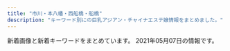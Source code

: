 ```yaml
---
title: "市川・本八幡・西船橋・船橋"
description: "キーワード別にの巨乳アジアン・チャイナエステ嬢情報をまとめました。"
---
```


新着画像と新着キーワードをまとめています。
2021年05月07日の情報です。

<DmmAffiliateIns />
<KeywordTable
  shops={
    [
    {
        "img_links": [
            "http://happy.relaxnabi.com/css/staff/staff-10-a.jpg",
            "http://happy.relaxnabi.com/css/nav/nav-004.png",
            "http://happy.relaxnabi.com/css/staff/staff-08-a.jpg",
            "http://happy.relaxnabi.com/css/staff/staff-03-a.jpg",
            "http://happy.relaxnabi.com/css/staff/staff-10.jpg",
            "http://happy.relaxnabi.com/css/nav/nav-006.png",
            "http://happy.relaxnabi.com/css/staff/staff0017.jpg",
            "http://happy.relaxnabi.com/css/staff/staff-08.jpg",
            "http://happy.relaxnabi.com/css/staff/staff0001-a.jpg",
            "http://happy.relaxnabi.com/css/staff/staff-002.jpg",
            "http://happy.relaxnabi.com/css/nav/nav-005.png",
            "http://happy.relaxnabi.com/css/staff/staff-04.jpg",
            "http://happy.relaxnabi.com/css/staff/staff-007-a.jpg",
            "http://happy.relaxnabi.com/css/staff/staff-05.jpg",
            "http://happy.relaxnabi.com/css/staff/staff-05-a.jpg",
            "http://happy.relaxnabi.com/css/staff/staff0001.jpg",
            "http://happy.relaxnabi.com/css/staff/staff0017-a.jpg",
            "http://happy.relaxnabi.com/css/top-003.png",
            "http://happy.relaxnabi.com/css/staff/staff-007.jpg",
            "http://happy.relaxnabi.com/css/top0001.png",
            "http://happy.relaxnabi.com/css/nav/nav-002.png",
            "http://happy.relaxnabi.com/css/staff/staff-04-a.jpg",
            "http://happy.relaxnabi.com/css/nav/nav-003.png",
            "http://happy.relaxnabi.com/css/nav/nav-001.png",
            "http://happy.relaxnabi.com/css/staff/staff-002-a.jpg",
            "http://happy.relaxnabi.com/css/staff/staff-03.jpg",
            "http://happy.relaxnabi.com/css/tel01.png"
        ],
        "name": "\u30de\u30fc\u30e1\u30a4\u30c9",
        "url": "http://happy.relaxnabi.com/",
        "station": "JR\u8239\u6a4b\u99c5\u5317\u53e3",
        "keywords": {
            "92": 3,
            "90": 2,
            "88": 1,
            "89": 2,
            "E": 3,
            "F": 1,
            "91": 1,
            "D": 4
        }
    },
    {
        "keywords": {
            "86": 6,
            "D": 16,
            "87": 14,
            "E": 2,
            "89": 2,
            "C": 4,
            "\u30bb\u30af\u30b7\u30fc": 36
        },
        "name": "Sexy Love \uff5e\u30bb\u30af\u30b7\u30fc\u30e9\u30d6\uff5e",
        "station": "JR\u8239\u6a4b\u99c5\u5317\u53e3",
        "url": "http://www.sexy.relaxjp.info/",
        "img_links": [
            "http://www.sexy.relaxjp.info/images/m-top004.jpg",
            "http://www.sexy.relaxjp.info/files/003.jpg",
            "http://www.sexy.relaxjp.info/files/037.jpg",
            "http://www.sexy.relaxjp.info/files/035-02.jpg",
            "http://www.sexy.relaxjp.info/files/037-02.jpg",
            "http://www.sexy.relaxjp.info/files/030.jpg",
            "http://www.sexy.relaxjp.info/files/033.jpg",
            "http://www.sexy.relaxjp.info/files/024-02.jpg",
            "http://www.sexy.relaxjp.info/files/003-02.jpg",
            "http://www.sexy.relaxjp.info/files/011.jpg",
            "http://www.sexy.relaxjp.info/files/033-02.jpg",
            "http://www.sexy.relaxjp.info/images/m-top003.jpg",
            "http://www.sexy.relaxjp.info/files/024.jpg",
            "http://www.sexy.relaxjp.info/files/011-02.jpg",
            "http://www.sexy.relaxjp.info/files/002-03.jpg",
            "http://www.sexy.relaxjp.info/files/033-03.jpg",
            "http://www.sexy.relaxjp.info/files/023-02.jpg",
            "http://www.sexy.relaxjp.info/files/037-03.jpg",
            "http://www.sexy.relaxjp.info/files/011-03.jpg",
            "http://www.sexy.relaxjp.info/files/036-03.jpg",
            "http://www.sexy.relaxjp.info/files/002-02.jpg",
            "http://www.sexy.relaxjp.info/images/m-head01.jpg",
            "http://www.sexy.relaxjp.info/files/034.jpg",
            "http://www.sexy.relaxjp.info/files/003-03.jpg",
            "http://www.sexy.relaxjp.info/files/036.jpg",
            "http://www.sexy.relaxjp.info/images/m-top009.jpg",
            "http://www.sexy.relaxjp.info/files/002.jpg",
            "http://www.sexy.relaxjp.info/files/030-03.jpg",
            "http://www.sexy.relaxjp.info/files/034-03.jpg",
            "http://www.sexy.relaxjp.info/files/023-03.jpg",
            "http://www.sexy.relaxjp.info/files/023.jpg",
            "http://www.sexy.relaxjp.info/images/call.png",
            "http://www.sexy.relaxjp.info/images/m-top010.jpg",
            "http://www.sexy.relaxjp.info/images/foot01.jpg",
            "http://www.sexy.relaxjp.info/files/036-02.jpg",
            "http://www.sexy.relaxjp.info/files/030-02.jpg",
            "http://www.sexy.relaxjp.info/files/034-02.jpg",
            "http://www.sexy.relaxjp.info/files/035.jpg",
            "http://www.sexy.relaxjp.info/files/024-03.jpg",
            "http://www.sexy.relaxjp.info/files/035-03.jpg"
        ]
    },
    {
        "img_links": [
            "http://www.club.esturl.com/files/011.jpg",
            "http://www.club.esturl.com/common/images/photo02.jpg",
            "http://www.club.esturl.com/files/010.jpg",
            "http://www.club.esturl.com/images/icon_staff.png",
            "http://www.club.esturl.com/images/mainImg_sub.jpg",
            "http://www.club.esturl.com/images/end-info.png",
            "http://www.club.esturl.com/images/icon_top.png",
            "http://www.club.esturl.com/common/images/photo01.jpg",
            "http://www.club.esturl.com/images/btn2.png",
            "http://www.club.esturl.com/common/images/photo03.jpg",
            "http://www.club.esturl.com/files/009.jpg",
            "http://www.club.esturl.com/images/icon_info.png",
            "http://www.club.esturl.com/images/icon_concept.png",
            "http://www.club.esturl.com/files/012.jpg",
            "http://www.club.esturl.com/images/icon_tel.png"
        ],
        "url": "http://www.club.esturl.com/",
        "name": "\u7f8e\u4eba\u30af\u30e9\u30d6",
        "station": "JR\u672c\u516b\u5e61\u99c5\u5357\u53e3",
        "keywords": {
            "D": 4,
            "87": 4
        }
    },
    {
        "keywords": {
            "\u5de8\u4e73": 2,
            "\u4e73": 2,
            "D": 2,
            "G": 1,
            "F": 2
        },
        "station": "JR\u897f\u8239\u6a4b\u99c5\u5317\u53e3",
        "url": "http://stylelife.work/",
        "name": "\u3055\u304f\u3089",
        "img_links": [
            "http://stylelife.work/Uploads/user/5e79901ca108f.jpg",
            "http://stylelife.work/Uploads/user/5e1d330613089.jpg",
            "http://stylelife.work/Uploads/user/5de74b09394d7.jpg",
            "http://stylelife.work/Uploads/user/60374c0661343.jpg",
            "http://stylelife.work/Uploads/user/5de74b74a4faa.jpg",
            "http://stylelife.work/Uploads/user/5deb614369ccd.jpg",
            "http://stylelife.work/Uploads/user/5e4101be77e18.jpg",
            "http://stylelife.work/Public/Wap/picture/m-tel.png",
            "http://stylelife.work/Public/Wap/picture/m-foot.png",
            "http://stylelife.work/ueditor/php/upload/image/20180712/1531374173659035.png",
            "http://stylelife.work/Public/Wap/picture/sp-staff-list.png",
            "http://stylelife.work/Uploads/user/5e68a1524c2d2.jpg",
            "http://stylelife.work/ueditor/php/upload/image/20180712/1531367078235696.png",
            "http://stylelife.work/Uploads/user/6074fcb772404.jpg",
            "http://stylelife.work/Uploads/user/5ebf4ff2905f1.jpg",
            "http://stylelife.work/Uploads/user/5eb35a13a1df3.jpg",
            "http://stylelife.work/Public/Wap/picture/staff-pc.png",
            "http://stylelife.work/Uploads/user/6074fcd675258.jpg",
            "http://stylelife.work/Uploads/user/5dfc857c95e57.jpg",
            "http://stylelife.work/Uploads/user/60374cd308bf7.jpg",
            "http://stylelife.work/Uploads/user/6074fc8ca00cd.jpg",
            "http://stylelife.work/Uploads/user/5f3cd192667f4.jpg",
            "http://stylelife.work/ueditor/php/upload/image/20180712/1531373827278035.png",
            "http://stylelife.work/Uploads/user/5ebfa12d5429d.jpg",
            "http://stylelife.work/Uploads/user/5ef9a9fd8cd20.jpg",
            "http://stylelife.work/Uploads/user/60374b6e9f505.jpg",
            "http://stylelife.work/Uploads/user/60374ca1c2ba1.jpg",
            "http://stylelife.work/Uploads/user/5ebf50cc42240.jpg",
            "http://stylelife.work/Public/Wap/picture/sp-line.png",
            "http://stylelife.work/Uploads/user/6074fd15194a0.jpg",
            "http://stylelife.work/Uploads/user/5de74b9acbf92.jpg",
            "http://stylelife.work/Uploads/user/5e1d3400053fa.jpg"
        ]
    },
    {
        "name": "\u30d7\u30ea\u30f3\u30bb\u30b9",
        "img_links": [],
        "url": "https://prince.iest.info/",
        "keywords": {},
        "station": "JR\u897f\u8239\u6a4b\u99c5\u5317\u53e3"
    },
    {
        "station": "JR\u897f\u8239\u6a4b\u99c5\u5357\u53e3",
        "keywords": {},
        "name": "\u53f0\u5317\u697d\u5712",
        "url": "http://t-rakuen.work/",
        "img_links": [
            "http://t-rakuen.work/images/sys4.jpg",
            "http://t-rakuen.work/images/head.jpg",
            "http://t-rakuen.work/images/b1.jpg",
            "http://t-rakuen.work/images/int1.png",
            "http://t-rakuen.work/images/sys3.jpg",
            "http://t-rakuen.work/staff/mika.jpg",
            "http://t-rakuen.work/images/rec2.jpg",
            "http://t-rakuen.work/staff/natumi.jpg",
            "http://t-rakuen.work/img/mika1.jpg",
            "http://t-rakuen.work/images/b2.jpg",
            "http://t-rakuen.work/images/news.png",
            "http://t-rakuen.work/images/int2.png",
            "http://t-rakuen.work/staff/rina.jpg",
            "http://t-rakuen.work/images/sys2.jpg",
            "http://t-rakuen.work/img/hana1.jpg",
            "http://t-rakuen.work/images/interior_t.jpg",
            "http://t-rakuen.work/images/staff_t.jpg",
            "http://t-rakuen.work/staff/hana.jpg",
            "http://t-rakuen.work/img/koko1.jpg",
            "http://t-rakuen.work/images/news_t.jpg",
            "http://t-rakuen.work/img/rika1.jpg",
            "http://t-rakuen.work/img/natumi1.jpg",
            "http://t-rakuen.work/img/rina1.jpg",
            "http://t-rakuen.work/staff/rika.jpg",
            "http://t-rakuen.work/staff/koko.jpg",
            "http://t-rakuen.work/images/rec1.jpg"
        ]
    },
    {
        "keywords": {
            "C": 6,
            "85": 24,
            "D": 78,
            "81": 6,
            "F": 6,
            "86": 24,
            "83": 16,
            "87": 20
        },
        "url": "http://neptune.est.cm/",
        "img_links": [
            "http://neptune.est.cm/photos/sites/3/2021/04/2021042315134449.jpg",
            "http://neptune.est.cm/photos/sites/3/2020/07/2020072813393974.jpg",
            "http://neptune.est.cm/photos/sites/3/2021/01/2021012715245168.jpg",
            "http://neptune.est.cm/photos/sites/3/2020/01/2020011606281181.jpg",
            "http://neptune.est.cm/photos/sites/3/2020/01/2020011704241285.jpg",
            "http://neptune.est.cm/photos/sites/3/2020/12/2020121515392683.jpg",
            "http://neptune.est.cm/images/top2.jpg",
            "http://neptune.est.cm/photos/sites/3/2020/09/2020092912491932.jpg",
            "http://neptune.est.cm/photos/sites/3/2020/01/2020011704240975.jpg",
            "http://neptune.est.cm/images/pagetop.jpg",
            "http://neptune.est.cm/photos/sites/3/2020/02/2020020303575532.jpg",
            "http://neptune.est.cm/images/top-sp2.jpg",
            "http://neptune.est.cm/images/top1.jpg",
            "http://neptune.est.cm/photos/sites/3/2020/12/2020122312215973.jpg",
            "http://neptune.est.cm/photos/sites/3/2020/06/2020062418251882.jpg",
            "http://neptune.est.cm/photos/sites/3/2020/01/2020012304435311.jpg",
            "http://neptune.est.cm/images/top-sp1.jpg"
        ],
        "name": "\u30cd\u30d7\u30c1\u30e5\u30fc\u30f3",
        "station": "JR\u672c\u516b\u5e61\u99c5\u5357\u53e3"
    },
    {
        "img_links": [
            "http://es-suzune.com/staffPhoto/s20200724144036.jpg",
            "http://es-suzune.com/staffPhoto/b20200510132325.jpg",
            "http://es-suzune.com/staffPhoto/s20210219195922.jpg",
            "http://es-suzune.com/staffPhoto/b20210410144316.jpg",
            "http://es-suzune.com/staffPhoto/s20210405173944.jpg",
            "http://es-suzune.com/staffPhoto/s20210310164226.jpg",
            "http://es-suzune.com/staffPhoto/b20210430230530.jpg",
            "http://es-suzune.com/staffPhoto/b20191115141808.jpg",
            "http://es-suzune.com/staffPhoto/s20210430230530.jpg",
            "http://es-suzune.com/staffPhoto/b20210405155547.jpg",
            "http://es-suzune.com/staffPhoto/s20201007170536.jpg",
            "http://es-suzune.com/staffPhoto/s20210405155547.jpg",
            "http://es-suzune.com/images/showContent.jpg",
            "http://es-suzune.com/staffPhoto/s20210219195936.jpg",
            "http://es-suzune.com/staffPhoto/s20200827113545.jpg",
            "http://es-suzune.com/staffPhoto/s20210405174116.jpg",
            "http://es-suzune.com/staffPhoto/b20210427230435.jpg",
            "http://es-suzune.com/images/store/03.jpg",
            "http://es-suzune.com/staffPhoto/s20210219195907.jpg",
            "http://es-suzune.com/staffPhoto/b20210219195907.jpg",
            "http://es-suzune.com/staffPhoto/s20210405155607.jpg",
            "http://es-suzune.com/staffPhoto/b20200724144017.jpg",
            "http://es-suzune.com/staffPhoto/s20210427230506.jpg",
            "http://es-suzune.com/images/showIndex.jpg",
            "http://es-suzune.com/uploadfiles/images/courseEsSuzune.jpg",
            "http://es-suzune.com/staffPhoto/s20200827113641.jpg",
            "http://es-suzune.com/staffPhoto/b20210405174056.jpg",
            "http://es-suzune.com/uploadfiles/images/suzunemini_%E5%89%AF%E6%9C%AC.jpg",
            "http://es-suzune.com/images/store/01.jpg",
            "http://es-suzune.com/staffPhoto/b20210216224004.jpg",
            "http://es-suzune.com/images/access/03.png",
            "http://es-suzune.com/images/access/05.png",
            "http://es-suzune.com/staffPhoto/s20200827113054.jpg",
            "http://es-suzune.com/staffPhoto/s20200724144017.jpg",
            "http://es-suzune.com/staffPhoto/s20200510132325.jpg",
            "http://es-suzune.com/staffPhoto/s20210405165006.jpg",
            "http://es-suzune.com/staffPhoto/s20210405174136.jpg",
            "http://es-suzune.com/images/store/04.jpg",
            "http://es-suzune.com/uploadfiles/images/chuntian3_%E5%89%AF%E6%9C%AC.jpg",
            "http://es-suzune.com/staffPhoto/s20210309194137.jpg",
            "http://es-suzune.com/staffPhoto/b20210309194137.jpg",
            "http://es-suzune.com/staffPhoto/s20210427230435.jpg",
            "http://es-suzune.com/staffPhoto/s20210309194151.jpg",
            "http://es-suzune.com/staffPhoto/s20210217223343.jpg",
            "http://es-suzune.com/staffPhoto/s20210217223442.jpg",
            "http://es-suzune.com/staffPhoto/b20200827113054.jpg",
            "http://es-suzune.com/staffPhoto/s20191115141808.jpg",
            "http://es-suzune.com/staffPhoto/b20210405165006.jpg",
            "http://es-suzune.com/staffPhoto/s20210216224004.jpg",
            "http://es-suzune.com/staffPhoto/s20210410144316.jpg",
            "http://es-suzune.com/staffPhoto/s20210217223841.jpg",
            "http://es-suzune.com/images/store/02.jpg",
            "http://es-suzune.com/staffPhoto/s20210405174056.jpg",
            "http://es-suzune.com/uploadfiles/images/campaignEsSuzune1.jpg",
            "http://es-suzune.com/images/access/01.png",
            "http://es-suzune.com/images/access/02.png",
            "http://es-suzune.com/staffPhoto/s20201007170432.jpg",
            "http://es-suzune.com/staffPhoto/b20201007170432.jpg",
            "http://es-suzune.com/staffPhoto/b20200827113545.jpg",
            "http://es-suzune.com/staffPhoto/s20210405165026.jpg"
        ],
        "keywords": {
            "F": 15,
            "\u30bb\u30af\u30b7\u30fc": 7
        },
        "station": "JR\u897f\u8239\u6a4b\u99c5\u5357\u53e3",
        "url": "http://es-suzune.com/",
        "name": "\u9234\u97f3-\u3059\u305a\u306d-"
    },
    {
        "station": "JR\u672c\u516b\u5e61\u99c5\u5317\u53e3",
        "name": "\u5236\u670d\u306e\u8a98\u60d1",
        "img_links": [
            "http://est-healing.com/media/sites/7/elementor/thumbs/2-p62w868pk657gymflkuq0ujaiv3jv4ojah1a9214f4.jpg",
            "http://est-healing.com/media/sites/7/elementor/thumbs/1-p62w7jol05abqbj79b3od0889m6qqe6z7ddmqeykkg.jpg",
            "http://est-healing.com/media/sites/7/elementor/thumbs/5-p62wagyhai96gxafs86gpzf5w4pphwu3ppob5oxpdk.jpg",
            "http://est-healing.com/media/sites/7/2021/01/flash2-1.jpg",
            "http://est-healing.com/media/sites/7/elementor/thumbs/5-p62wagyi9lafunaa6klw49nusrruohswxug0hemh7k.jpg",
            "http://est-healing.com/media/sites/7/elementor/thumbs/1-4-p1cir3b8x2mtzwbn6v8zjqoub98mlatb2sftn9xcio.jpg",
            "http://est-healing.com/media/sites/7/elementor/thumbs/2-3-p1cirfj5dx3k6ttw7ij4y5lu19kedd5tggx4vvf89s.jpg",
            "http://est-healing.com/media/sites/7/2021/01/r1-1.jpg",
            "http://est-healing.com/media/sites/7/2021/01/flash.jpg",
            "http://est-healing.com/media/sites/7/elementor/thumbs/2-p62w868ol33y38ml78famkalm81eojpq2c9kxcccl4.jpg",
            "http://est-healing.com/media/sites/7/elementor/thumbs/3-p62w8yfua46jrjhmmkm3pd6ffs6f3gto67u5bn6jeg.jpg",
            "http://est-healing.com/media/sites/7/elementor/thumbs/1-p62w7jok1292cljcuyo8ypzjcz4ljt85z8lxep9sqg.jpg",
            "http://est-healing.com/media/sites/7/elementor/thumbs/4-p62w9rkv52bp56b5armyqy2erd8xwo05uctwixo3vk.jpg",
            "http://est-healing.com/media/sites/7/elementor/thumbs/3-1-p1cirrr1urkadrc585tackitr9w65fibu5eg4gx40w.jpg",
            "http://est-healing.com/media/sites/7/elementor/thumbs/4-p62w9rku5zafrgbawf7jcntpuq6sq31cm82777zc1k.jpg",
            "http://est-healing.com/media/sites/7/2021/01/top-1.jpg",
            "http://est-healing.com/media/sites/7/2021/01/r2-1.jpg",
            "http://est-healing.com/media/sites/7/elementor/thumbs/3-p62w8yfv977t59hh0x1j3nf4cf8ka1shecluncvb8g.jpg"
        ],
        "keywords": {},
        "url": "http://est-healing.com/"
    },
    {
        "station": "JR\u8239\u6a4b\u99c5\u5317\u53e3",
        "img_links": [
            "http://www.rainbow-relax.xyz/files/004.jpg",
            "http://www.rainbow-relax.xyz/files/005.jpg",
            "http://www.rainbow-relax.xyz/files/003.jpg",
            "http://www.rainbow-relax.xyz/img/goback.jpg",
            "http://www.rainbow-relax.xyz/files/001.jpg",
            "http://www.rainbow-relax.xyz/files/005-02.jpg",
            "http://www.rainbow-relax.xyz/files/001-02.jpg",
            "http://www.rainbow-relax.xyz/files/003-02.jpg",
            "http://www.rainbow-relax.xyz/img/ttl_info.png",
            "http://www.rainbow-relax.xyz/files/004-02.jpg",
            "http://www.rainbow-relax.xyz/images/slider/1.jpg",
            "http://www.rainbow-relax.xyz/images/slider/3.jpg",
            "http://www.rainbow-relax.xyz/files/006-02.jpg",
            "http://www.rainbow-relax.xyz/img/btn_side_mobile.jpg",
            "http://www.rainbow-relax.xyz/files/002.jpg",
            "http://www.rainbow-relax.xyz/files/002-02.jpg",
            "http://www.rainbow-relax.xyz/img/tel.png",
            "http://www.rainbow-relax.xyz/images/slider/2.jpg",
            "http://www.rainbow-relax.xyz/img/ttl_news.png",
            "http://www.rainbow-relax.xyz/img/pickup.jpg",
            "http://www.rainbow-relax.xyz/files/006.jpg"
        ],
        "url": "http://www.rainbow-relax.xyz/",
        "keywords": {
            "D": 6,
            "C": 19,
            "87": 6,
            "85": 2,
            "86": 4
        },
        "name": "Rainbow\uff5e\u30ec\u30a4\u30f3\u30dc\u30fc\uff5e"
    },
    {
        "url": "http://www.aya-aroma.com/",
        "name": "\u5f69",
        "img_links": [
            "http://www.aya-aroma.com/images/melmaga.jpg",
            "http://www.aya-aroma.com/files/002.jpg",
            "http://www.aya-aroma.com/files/001-03.jpg",
            "http://www.aya-aroma.com/images/backlistbtn.png",
            "http://www.aya-aroma.com/files/015-02.jpg",
            "http://www.aya-aroma.com/files/008-03.jpg",
            "http://www.aya-aroma.com/files/003.jpg",
            "http://www.aya-aroma.com/files/015.jpg",
            "http://www.aya-aroma.com/files/003-03.jpg",
            "http://www.aya-aroma.com/images/mobile.jpg",
            "http://www.aya-aroma.com/images/concept.jpg",
            "http://www.aya-aroma.com/files/001.jpg",
            "http://www.aya-aroma.com/files/003-02.jpg",
            "http://www.aya-aroma.com/files/010.jpg",
            "http://www.aya-aroma.com/files/002-02.jpg",
            "http://www.aya-aroma.com/files/002-03.jpg",
            "http://www.aya-aroma.com/files/010-02.jpg",
            "http://www.aya-aroma.com/files/001-02.jpg",
            "http://www.aya-aroma.com/images/coverGirlParts.png",
            "http://www.aya-aroma.com/files/015-03.jpg",
            "http://www.aya-aroma.com/files/010-03.jpg",
            "http://www.aya-aroma.com/files/008-02.jpg",
            "http://www.aya-aroma.com/files/008.jpg"
        ],
        "station": "JR\u5e02\u5ddd\u99c5\u5357\u53e3",
        "keywords": {
            "87": 3,
            "84": 3,
            "D": 9,
            "C": 6,
            "86": 12
        }
    },
    {
        "station": "\u897f\u8239\u6a4b\u99c5",
        "url": "https://crea.iest.info/",
        "name": "CREA\uff5e\u30af\u30ec\u30a2\uff5e",
        "img_links": [
            "https://crea.iest.info/images/tit-infor.png",
            "https://crea.iest.info/photos/sites/47/2021/03/2021032501541522.jpg",
            "https://crea.iest.info/photos/sites/47/2021/03/2021032501541775.jpg",
            "https://crea.iest.info/photos/sites/47/2021/03/2021032501542567.jpg",
            "https://crea.iest.info/images/infor.png",
            "https://crea.iest.info/photos/sites/47/2021/04/2021042509044712.jpg",
            "https://crea.iest.info/images/line.png",
            "https://crea.iest.info/images/top.png",
            "https://crea.iest.info/photos/sites/47/2021/03/2021032501541398.jpg",
            "https://crea.iest.info/images/mobile.png",
            "https://crea.iest.info/photos/sites/47/2021/03/2021032501542221.jpg",
            "https://crea.iest.info/images/tit-gat.png",
            "https://crea.iest.info/images/tite-staff.png",
            "https://crea.iest.info/images/tit-pick.png",
            "https://crea.iest.info/photos/sites/47/2021/04/2021042509131172.jpg",
            "https://crea.iest.info/images/tit-new.png",
            "https://crea.iest.info/photos/sites/47/2021/05/2021050707524083.jpg"
        ],
        "keywords": {
            "E": 18,
            "88": 27,
            "85": 9,
            "C": 24,
            "F": 18,
            "87": 9,
            "D": 27,
            "83": 9,
            "86": 18
        }
    },
    {
        "keywords": {
            "85": 3,
            "88": 3,
            "C": 3,
            "86": 3,
            "84": 3,
            "D": 9
        },
        "station": "\u672c\u516b\u5e61\u99c5\u5357\u53e3",
        "url": "http://www.shizuka.mensnv.com/",
        "img_links": [
            "http://www.shizuka.mensnv.com/img/top-course_off.jpg",
            "http://www.shizuka.mensnv.com/img/slider/3.jpg",
            "http://www.shizuka.mensnv.com/img/glo_01_off.jpg",
            "http://www.shizuka.mensnv.com/files/001-03.jpg",
            "http://www.shizuka.mensnv.com/files/004-02.jpg",
            "http://www.shizuka.mensnv.com/files/002.jpg",
            "http://www.shizuka.mensnv.com/img/glo_06_off.jpg",
            "http://www.shizuka.mensnv.com/img/glo_02_off.jpg",
            "http://www.shizuka.mensnv.com/files/001-02.jpg",
            "http://www.shizuka.mensnv.com/img/top-h5R2.jpg",
            "http://www.shizuka.mensnv.com/img/footer-top_off.jpg",
            "http://www.shizuka.mensnv.com/img/slider/2.jpg",
            "http://www.shizuka.mensnv.com/img/glo_04_off.jpg",
            "http://www.shizuka.mensnv.com/img/2top-course_off.jpg",
            "http://www.shizuka.mensnv.com/files/003-02.jpg",
            "http://www.shizuka.mensnv.com/img/top-h5R.jpg",
            "http://www.shizuka.mensnv.com/files/003-03.jpg",
            "http://www.shizuka.mensnv.com/files/004.jpg",
            "http://www.shizuka.mensnv.com/files/002-03.jpg",
            "http://www.shizuka.mensnv.com/img/slider/1.jpg",
            "http://www.shizuka.mensnv.com/img/icon_tel.png",
            "http://www.shizuka.mensnv.com/files/004-03.jpg",
            "http://www.shizuka.mensnv.com/img/glo_03_off.jpg",
            "http://www.shizuka.mensnv.com/img/bnr-01_off.jpg",
            "http://www.shizuka.mensnv.com/files/002-02.jpg",
            "http://www.shizuka.mensnv.com/files/001.jpg",
            "http://www.shizuka.mensnv.com/img/bnr-02_off.jpg",
            "http://www.shizuka.mensnv.com/img/h4-top.jpg",
            "http://www.shizuka.mensnv.com/img/glo_05_off.jpg",
            "http://www.shizuka.mensnv.com/files/003.jpg"
        ],
        "name": "\u9759\uff5e\u3057\u305a\u304b\uff5e"
    },
    {
        "url": "http://www.club.relaxjp.info/",
        "station": "JR\u672c\u516b\u5e61\u99c5\u5317\u53e3",
        "keywords": {
            "C": 1,
            "86": 2,
            "D": 8,
            "87": 7
        },
        "name": "\u30d5\u30a7\u30a2\u30ea\u30fc",
        "img_links": [
            "http://www.club.relaxjp.info/files/015.jpg",
            "http://www.club.relaxjp.info/files/016.jpg",
            "http://www.club.relaxjp.info/images/line.png",
            "http://www.club.relaxjp.info/files/006-02.jpg",
            "http://www.club.relaxjp.info/images/ta.jpg",
            "http://www.club.relaxjp.info/files/014-02.jpg",
            "http://www.club.relaxjp.info/files/006.jpg",
            "http://www.club.relaxjp.info/images/rec1.png",
            "http://www.club.relaxjp.info/files/013.jpg",
            "http://www.club.relaxjp.info/images/rec2.png",
            "http://www.club.relaxjp.info/files/007.jpg",
            "http://www.club.relaxjp.info/files/013-02.jpg",
            "http://www.club.relaxjp.info/images/b1.jpg",
            "http://www.club.relaxjp.info/images/interior_t.png",
            "http://www.club.relaxjp.info/images/int2.png",
            "http://www.club.relaxjp.info/images/sys3.png",
            "http://www.club.relaxjp.info/files/004.jpg",
            "http://www.club.relaxjp.info/images/head.jpg",
            "http://www.club.relaxjp.info/images/b2.jpg",
            "http://www.club.relaxjp.info/images/sys2.png",
            "http://www.club.relaxjp.info/files/016-02.jpg",
            "http://www.club.relaxjp.info/files/014.jpg",
            "http://www.club.relaxjp.info/files/009-02.jpg",
            "http://www.club.relaxjp.info/files/017.jpg",
            "http://www.club.relaxjp.info/files/004-02.jpg",
            "http://www.club.relaxjp.info/files/007-02.jpg",
            "http://www.club.relaxjp.info/files/009.jpg",
            "http://www.club.relaxjp.info/images/mobile.jpg",
            "http://www.club.relaxjp.info/images/sys1.png",
            "http://www.club.relaxjp.info/files/015-02.jpg",
            "http://www.club.relaxjp.info/images/staff_t.png",
            "http://www.club.relaxjp.info/files/017-02.jpg",
            "http://www.club.relaxjp.info/images/link_t.png",
            "http://www.club.relaxjp.info/images/int1.png"
        ]
    },
    {
        "name": "\u7652\u3057\u306e\u6d77",
        "keywords": {},
        "station": "\u5e02\u5ddd\u99c5\u5317\u53e3",
        "url": "http://www.iyashinoumi.com/",
        "img_links": [
            "http://www.iyashinoumi.com/img/miss7s.jpg",
            "http://www.iyashinoumi.com/img/miss27sb.jpg",
            "http://www.iyashinoumi.com/img/tel1.png",
            "http://www.iyashinoumi.com/img/miss28sb.jpg",
            "http://www.iyashinoumi.com/img/miss24sb.jpg",
            "http://www.iyashinoumi.com/img/miss25sb.jpg",
            "http://www.iyashinoumi.com/img/sTitle_right.png",
            "http://www.iyashinoumi.com/img/miss6sb.jpg",
            "http://www.iyashinoumi.com/img/miss7sb.jpg",
            "http://www.iyashinoumi.com/img/sTitle_left.png"
        ]
    },
    {
        "url": "http://www.diamond.mesthe.com/",
        "img_links": [
            "http://www.diamond.mesthe.com/img/btn_blog.png",
            "http://www.diamond.mesthe.com/img/btn_side_mobile.jpg",
            "http://www.diamond.mesthe.com/images/slider/2.jpg",
            "http://www.diamond.mesthe.com/img/ttl_therapist.png",
            "http://www.diamond.mesthe.com/files/001-02.jpg",
            "http://www.diamond.mesthe.com/files/003-02.jpg",
            "http://www.diamond.mesthe.com/files/005.jpg",
            "http://www.diamond.mesthe.com/files/004.jpg",
            "http://www.diamond.mesthe.com/img/goback.jpg",
            "http://www.diamond.mesthe.com/files/002.jpg",
            "http://www.diamond.mesthe.com/files/002-02.jpg",
            "http://www.diamond.mesthe.com/files/005-02.jpg",
            "http://www.diamond.mesthe.com/images/slider/1.jpg",
            "http://www.diamond.mesthe.com/img/top_option03.jpg",
            "http://www.diamond.mesthe.com/img/ttl_news.png",
            "http://www.diamond.mesthe.com/files/003.jpg",
            "http://www.diamond.mesthe.com/img/top_option04.jpg",
            "http://www.diamond.mesthe.com/files/006.jpg",
            "http://www.diamond.mesthe.com/img/pickup.jpg",
            "http://www.diamond.mesthe.com/images/slider/3.jpg",
            "http://www.diamond.mesthe.com/img/ttl_info.png",
            "http://www.diamond.mesthe.com/img/tel.png",
            "http://www.diamond.mesthe.com/files/006-02.jpg",
            "http://www.diamond.mesthe.com/files/004-02.jpg",
            "http://www.diamond.mesthe.com/img/top_option01.jpg",
            "http://www.diamond.mesthe.com/files/001.jpg"
        ],
        "station": "JR\u897f\u8239\u6a4b\u99c5\u5357\u53e3",
        "name": "\u30c0\u30a4\u30e4\u30e2\u30f3\u30c9",
        "keywords": {
            "87": 8,
            "D": 10,
            "86": 2,
            "88": 2,
            "C": 15
        }
    },
    {
        "station": "\u4eac\u6210\u8239\u6a4b\u99c5",
        "keywords": {},
        "url": "http://sminfvnda.xyz/",
        "name": "\u8309\u8389\u82b1",
        "img_links": []
    },
    {
        "keywords": {
            "88": 48,
            "83": 24,
            "F": 52,
            "89": 26,
            "86": 102,
            "E": 72,
            "85": 74,
            "84": 26,
            "C": 72,
            "D": 176,
            "87": 50
        },
        "station": "\u897f\u8239\u6a4b\u99c5",
        "url": "https://aroma-cafe.xyz.mn/",
        "name": "\u30a2\u30ed\u30de\u30ab\u30d5\u30a7\uff5eAroma cafe\uff5e",
        "img_links": [
            "https://aroma-cafe.xyz.mn/photos/sites/24/2021/02/2021022318245110.jpg",
            "https://aroma-cafe.xyz.mn/photos/sites/24/2021/02/2021022318245015.jpg",
            "https://aroma-cafe.xyz.mn/images/s_staff.jpg",
            "https://aroma-cafe.xyz.mn/images/s1.jpg",
            "https://aroma-cafe.xyz.mn/images/room4.jpg",
            "https://aroma-cafe.xyz.mn/images/tel.jpg",
            "https://aroma-cafe.xyz.mn/images/s2.jpg",
            "https://aroma-cafe.xyz.mn/images/room3.jpg",
            "https://aroma-cafe.xyz.mn/photos/sites/24/2021/02/2021021015445228.jpg",
            "https://aroma-cafe.xyz.mn/photos/sites/24/2021/02/2021021016061177.jpg",
            "https://aroma-cafe.xyz.mn/images/line.jpg",
            "https://aroma-cafe.xyz.mn/images/new.jpg",
            "https://aroma-cafe.xyz.mn/images/top.jpg",
            "https://aroma-cafe.xyz.mn/photos/sites/24/2021/02/2021021016014439.jpg",
            "https://aroma-cafe.xyz.mn/photos/sites/24/2021/02/2021022416282323.jpg",
            "https://aroma-cafe.xyz.mn/photos/sites/24/2021/03/2021030711195689.jpg",
            "https://aroma-cafe.xyz.mn/photos/sites/24/2021/03/2021032414462934.jpg",
            "https://aroma-cafe.xyz.mn/photos/sites/24/2021/02/2021021016025433.jpg",
            "https://aroma-cafe.xyz.mn/photos/sites/24/2021/02/2021021015592731.jpg",
            "https://aroma-cafe.xyz.mn/photos/sites/24/2021/03/2021031215484691.jpg",
            "https://aroma-cafe.xyz.mn/photos/sites/24/2021/03/2021030711195531.jpg",
            "https://aroma-cafe.xyz.mn/images/news_bj2.jpg",
            "https://aroma-cafe.xyz.mn/photos/sites/24/2021/02/2021021015510397.jpg",
            "https://aroma-cafe.xyz.mn/images/s_news.jpg",
            "https://aroma-cafe.xyz.mn/images/s_face.jpg",
            "https://aroma-cafe.xyz.mn/images/ac.jpg",
            "https://aroma-cafe.xyz.mn/photos/sites/24/2021/05/2021050717422586.jpg",
            "https://aroma-cafe.xyz.mn/images/mobile.jpg",
            "https://aroma-cafe.xyz.mn/images/room2.jpg",
            "https://aroma-cafe.xyz.mn/images/s_link.jpg",
            "https://aroma-cafe.xyz.mn/images/room1.jpg"
        ]
    },
    {
        "img_links": [
            "https://miyabi.jpn.vin/images/btn_side07.png",
            "https://miyabi.jpn.vin/photos/sites/21/2021/02/2021022309071886.jpg",
            "https://miyabi.jpn.vin/images/btn_side02.png",
            "https://miyabi.jpn.vin/images/side_line.jpg",
            "https://miyabi.jpn.vin/images/btn_side03.png",
            "https://miyabi.jpn.vin/photos/sites/21/2021/01/2021012608003647.jpg",
            "https://miyabi.jpn.vin/images/btn_side06.png",
            "https://miyabi.jpn.vin/photos/sites/21/2021/02/2021022309071786.jpg",
            "https://miyabi.jpn.vin/photos/sites/21/2021/01/2021012608004010.jpg",
            "https://miyabi.jpn.vin/photos/sites/21/2021/03/2021030704352988.jpg",
            "https://miyabi.jpn.vin/photos/sites/21/2021/02/2021020102295578.jpg",
            "https://miyabi.jpn.vin/images/top.png",
            "https://miyabi.jpn.vin/photos/sites/21/2021/01/202101260800351.jpg",
            "https://miyabi.jpn.vin/photos/sites/21/2021/01/2021012608003883.jpg",
            "https://miyabi.jpn.vin/images/btn_side05.png",
            "https://miyabi.jpn.vin/images/sp_top.png",
            "https://miyabi.jpn.vin/photos/sites/21/2021/02/2021022407013072.jpg",
            "https://miyabi.jpn.vin/photos/sites/21/2021/03/2021031206521676.jpg",
            "https://miyabi.jpn.vin/images/top_slider03.jpg",
            "https://miyabi.jpn.vin/images/btn_side04.png",
            "https://miyabi.jpn.vin/photos/sites/21/2021/03/2021032404492465.jpg",
            "https://miyabi.jpn.vin/photos/sites/21/2021/01/2021012608003796.jpg",
            "https://miyabi.jpn.vin/photos/sites/21/2021/05/2021050708314326.jpg",
            "https://miyabi.jpn.vin/photos/sites/21/2021/03/2021030803542569.jpg",
            "https://miyabi.jpn.vin/images/btn_side01.png"
        ],
        "station": "JR\u897f\u8239\u6a4b\u99c5",
        "name": "\u96c5\u7f8e\uff5eMIYABI",
        "url": "https://miyabi.jpn.vin",
        "keywords": {
            "85": 48,
            "C": 101,
            "F": 41,
            "83": 75,
            "88": 41,
            "E": 6,
            "87": 41,
            "G": 41,
            "90": 2,
            "86": 43,
            "D": 102
        }
    },
    {
        "name": "\u6708\u306e\u604b",
        "keywords": {},
        "url": "http://hi-msg.com/moonlove/",
        "station": "JR\u8239\u6a4b\u99c5",
        "img_links": [
            "http://hi-msg.com/moonlove/img/p-3.jpg",
            "http://hi-msg.com/moonlove/img/staff-list.png",
            "http://hi-msg.com/moonlove/img/p-2.jpg",
            "http://hi-msg.com/moonlove/img/head.png",
            "http://hi-msg.com/moonlove/img/botton.png",
            "http://hi-msg.com/moonlove/img/p-10.jpg",
            "http://hi-msg.com/moonlove/img/fla-1.jpg",
            "http://hi-msg.com/moonlove/img/fla-2.jpg"
        ]
    },
    {
        "url": "http://nishifunabashi.xyz/",
        "img_links": [
            "http://nishifunabashi.xyz/images/miho.jpg",
            "http://nishifunabashi.xyz/images/rumi3.jpg",
            "http://nishifunabashi.xyz/images/mio.jpg",
            "http://nishifunabashi.xyz/images/sla2.jpg",
            "http://nishifunabashi.xyz/images/moe2.jpg",
            "http://nishifunabashi.xyz/images/yumi3.jpg",
            "http://nishifunabashi.xyz/images/r03.jpg",
            "http://nishifunabashi.xyz/images/g1.jpg",
            "http://nishifunabashi.xyz/images/mobile.png",
            "http://nishifunabashi.xyz/images/yumi1.jpg",
            "http://nishifunabashi.xyz/images/kina1.jpg",
            "http://nishifunabashi.xyz/images/ga.jpg",
            "http://nishifunabashi.xyz/images/kina2.jpg",
            "http://nishifunabashi.xyz/images/g32.jpg",
            "http://nishifunabashi.xyz/images/miu.jpg",
            "http://nishifunabashi.xyz/images/rie1.jpg",
            "http://nishifunabashi.xyz/images/i2.jpg",
            "http://nishifunabashi.xyz/images/chun2.jpg",
            "http://nishifunabashi.xyz/images/m2.jpg",
            "http://nishifunabashi.xyz/images/chun1.jpg",
            "http://nishifunabashi.xyz/images/baner.jpg",
            "http://nishifunabashi.xyz/images/i1.jpg",
            "http://nishifunabashi.xyz/images/n2.jpg",
            "http://nishifunabashi.xyz/images/i3.jpg",
            "http://nishifunabashi.xyz/images/moe.jpg",
            "http://nishifunabashi.xyz/images/newt.png",
            "http://nishifunabashi.xyz/images/moe1.jpg",
            "http://nishifunabashi.xyz/images/g15.jpg",
            "http://nishifunabashi.xyz/images/sla3.jpg",
            "http://nishifunabashi.xyz/images/rie2.jpg",
            "http://nishifunabashi.xyz/images/kina.jpg",
            "http://nishifunabashi.xyz/images/top.png",
            "http://nishifunabashi.xyz/images/miu1.jpg",
            "http://nishifunabashi.xyz/images/mio1.jpg",
            "http://nishifunabashi.xyz/images/ga1.jpg",
            "http://nishifunabashi.xyz/images/g33.jpg",
            "http://nishifunabashi.xyz/images/rie.jpg",
            "http://nishifunabashi.xyz/images/m1.jpg",
            "http://nishifunabashi.xyz/images/rumi2.jpg",
            "http://nishifunabashi.xyz/images/mio2.jpg",
            "http://nishifunabashi.xyz/images/chun3.jpg",
            "http://nishifunabashi.xyz/images/r01.jpg",
            "http://nishifunabashi.xyz/images/g001.jpg",
            "http://nishifunabashi.xyz/images/tite-staff.png",
            "http://nishifunabashi.xyz/images/sla1.jpg",
            "http://nishifunabashi.xyz/images/n1.jpg",
            "http://nishifunabashi.xyz/images/miho2.jpg",
            "http://nishifunabashi.xyz/images/pickt.png",
            "http://nishifunabashi.xyz/images/g015.jpg",
            "http://nishifunabashi.xyz/images/rumi1.jpg",
            "http://nishifunabashi.xyz/images/yumi2.jpg",
            "http://nishifunabashi.xyz/images/r02.jpg",
            "http://nishifunabashi.xyz/images/r04.jpg",
            "http://nishifunabashi.xyz/images/n3.jpg",
            "http://nishifunabashi.xyz/images/g01.jpg",
            "http://nishifunabashi.xyz/images/gat.png",
            "http://nishifunabashi.xyz/images/g0.jpg"
        ],
        "keywords": {
            "C": 7
        },
        "name": "\u82b1\u706b",
        "station": "JR\u897f\u8239\u6a4b\u99c5\u5357\u53e3"
    },
    {
        "url": "http://hanaoto.pw/",
        "keywords": {
            "C": 16
        },
        "img_links": [
            "http://hanaoto.pw/images/am1.jpg",
            "http://hanaoto.pw/images/g6.jpg",
            "http://hanaoto.pw/images/g2.jpg",
            "http://hanaoto.pw/images/sptel.png",
            "http://hanaoto.pw/images/flash5.jpg",
            "http://hanaoto.pw/images/flash4.jpg",
            "http://hanaoto.pw/images/tel.png",
            "http://hanaoto.pw/images/ami1.jpg",
            "http://hanaoto.pw/images/la.jpg",
            "http://hanaoto.pw/images/aa1.jpg",
            "http://hanaoto.pw/images/hh1.jpg",
            "http://hanaoto.pw/images/maga.jpg",
            "http://hanaoto.pw/images/mobile.png",
            "http://hanaoto.pw/images/maga1.jpg",
            "http://hanaoto.pw/images/yuki1.jpg",
            "http://hanaoto.pw/images/e01.jpg",
            "http://hanaoto.pw/images/nana1.jpg",
            "http://hanaoto.pw/images/flash3.jpg",
            "http://hanaoto.pw/images/a02.jpg",
            "http://hanaoto.pw/images/flash.jpg"
        ],
        "name": "NEW \u82b1\u30ce\u97f3",
        "station": "JR\u897f\u8239\u6a4b\u99c5\u5357\u53e3"
    },
    {
        "name": "Blue\uff5e\u30d6\u30eb\u30fc\uff5e",
        "keywords": {},
        "img_links": [
            "http://www.kanda-es.info/images/info.jpg",
            "http://www.kanda-es.info/images/sys1.jpg",
            "http://www.kanda-es.info/staff/anna.jpg",
            "http://www.kanda-es.info/images/int1.jpg",
            "http://www.kanda-es.info/images/news.jpg",
            "http://www.kanda-es.info/images/staff_t.jpg",
            "http://www.kanda-es.info/img/sora1.jpg",
            "http://www.kanda-es.info/images/mobile.jpg",
            "http://www.kanda-es.info/images/int2.jpg",
            "http://www.kanda-es.info/images/interior_t.jpg",
            "http://www.kanda-es.info/images/sys2.jpg",
            "http://www.kanda-es.info/images/tg.jpg",
            "http://www.kanda-es.info/img/risa1.jpg",
            "http://www.kanda-es.info/staff/sora.jpg",
            "http://www.kanda-es.info/img/anna1.jpg",
            "http://www.kanda-es.info/staff/risa.jpg"
        ],
        "url": "http://www.kanda-es.info/",
        "station": "\u99ac\u8fbc\u6ca2\u99c5\u6771\u53e3"
    },
    {
        "station": "JR\u5e02\u5ddd\u99c5\u5357\u53e3",
        "url": "http://loveliness-est.com/",
        "keywords": {},
        "name": "\u30a2\u30ed\u30de\u2605\u6d17\u4f53\u5b66\u5712",
        "img_links": [
            "http://loveliness-est.com/images/cg04.jpg",
            "http://loveliness-est.com/images/cg05.jpg",
            "http://loveliness-est.com/images/con01.jpg",
            "http://loveliness-est.com/images/cg06.jpg",
            "http://loveliness-est.com/images/cg02.jpg",
            "http://loveliness-est.com/images/mainvisual_02_s.jpg",
            "http://loveliness-est.com/images/sys03.jpg",
            "http://loveliness-est.com/images/cg01.jpg",
            "http://loveliness-est.com/images/sys02.jpg",
            "http://loveliness-est.com/images/mainvisual_01.jpg",
            "http://loveliness-est.com/images/sys01.jpg",
            "http://loveliness-est.com/images/req_03.jpg",
            "http://loveliness-est.com/images/cg03.jpg",
            "http://loveliness-est.com/images/icon_new.png",
            "http://loveliness-est.com/images/mainvisual_01_s.jpg",
            "http://loveliness-est.com/images/con02.jpg",
            "http://loveliness-est.com/images/sw_home.png",
            "http://loveliness-est.com/images/head_therapist.jpg",
            "http://loveliness-est.com/images/sw_tel.png",
            "http://loveliness-est.com/images/mainvisual_02.jpg",
            "http://loveliness-est.com/images/con03.jpg",
            "http://loveliness-est.com/images/trigger.jpg",
            "http://loveliness-est.com/images/head_interior.jpg"
        ]
    },
    {
        "name": "\u30af\u30ed\u30fc\u30d0\u30fc",
        "keywords": {},
        "img_links": [
            "http://f-clover.net/images/room8.jpg",
            "http://f-clover.net/images/index1.jpg",
            "http://f-clover.net/images/room7.jpg",
            "http://f-clover.net/images/room3.jpg",
            "http://f-clover.net/images/room5.jpg",
            "http://f-clover.net/images/flash2.jpg",
            "http://f-clover.net/images/flash1.jpg",
            "http://f-clover.net/images/room1.jpg",
            "http://f-clover.net/images/mobile.jpg",
            "http://f-clover.net/images/room6.jpg",
            "http://f-clover.net/images/g5.jpg",
            "http://f-clover.net/images/mi0.jpg",
            "http://f-clover.net/images/end.jpg",
            "http://f-clover.net/images/room2.jpg",
            "http://f-clover.net/images/room4.jpg",
            "http://f-clover.net/images/moe.jpg"
        ],
        "url": "http://f-clover.net/",
        "station": "JR\u8239\u6a4b\u99c5\u5357\u53e3"
    },
    {
        "station": "JR\u8239\u6a4b\u99c5\u5317\u53e3",
        "img_links": [
            "http://pinklady-esthe.net/img/no.png",
            "http://pinklady-esthe.net/img/top.jpg",
            "http://pinklady-esthe.net/img/f1.jpg",
            "http://pinklady-esthe.net/img/st5.jpg",
            "http://pinklady-esthe.net/img/t2.jpg",
            "http://pinklady-esthe.net/img/t1.jpg",
            "http://pinklady-esthe.net/img/t4.jpg",
            "http://pinklady-esthe.net/img/sm.jpg",
            "http://pinklady-esthe.net/img/t5.jpg",
            "http://pinklady-esthe.net/img/r3.jpg",
            "http://pinklady-esthe.net/img/stt3.jpg",
            "http://pinklady-esthe.net/img/st2.jpg",
            "http://pinklady-esthe.net/img/noo.png",
            "http://pinklady-esthe.net/img/st1.jpg",
            "http://pinklady-esthe.net/img/st6.jpg",
            "http://pinklady-esthe.net/img/t6.jpg",
            "http://pinklady-esthe.net/img/st3.jpg",
            "http://pinklady-esthe.net/img/stt1.jpg",
            "http://pinklady-esthe.net/img/r4.jpg",
            "http://pinklady-esthe.net/img/st4.jpg",
            "http://pinklady-esthe.net/img/r2.jpg",
            "http://pinklady-esthe.net/img/t3.jpg",
            "http://pinklady-esthe.net/img/r1.jpg"
        ],
        "keywords": {
            "87": 1,
            "C": 1,
            "E": 1,
            "90": 1,
            "86": 1,
            "88": 3,
            "D": 4
        },
        "url": "http://pinklady-esthe.net/",
        "name": "V\u611bP"
    },
    {
        "url": "http://hinata.relaxnabi.com/",
        "name": "\u6696 \uff5eHinata\uff5e",
        "keywords": {
            "89": 1,
            "E": 4,
            "D": 2,
            "92": 3,
            "91": 1,
            "90": 2,
            "F": 1,
            "86": 2,
            "C": 4
        },
        "station": "JR\u8239\u6a4b\u99c5\u5317\u53e3",
        "img_links": [
            "http://hinata.relaxnabi.com/css/staff/staff015-a.jpg",
            "http://hinata.relaxnabi.com/css/staff/staff-08.jpg",
            "http://hinata.relaxnabi.com/css/girls001.jpg",
            "http://hinata.relaxnabi.com/css/left.jpg",
            "http://hinata.relaxnabi.com/css/nav/sub-004.jpg",
            "http://hinata.relaxnabi.com/css/main-left02.jpg",
            "http://hinata.relaxnabi.com/css/nav/sub-006.jpg",
            "http://hinata.relaxnabi.com/css/button.jpg",
            "http://hinata.relaxnabi.com/img/tiaowen.png",
            "http://hinata.relaxnabi.com/css/staff/staff00003.jpg",
            "http://hinata.relaxnabi.com/css/nav/nav-006.jpg",
            "http://hinata.relaxnabi.com/css/staff/staff17.jpg",
            "http://hinata.relaxnabi.com/css/staff/staff-002-a.jpg",
            "http://hinata.relaxnabi.com/css/tel01.png",
            "http://hinata.relaxnabi.com/css/main-left03.jpg",
            "http://hinata.relaxnabi.com/css/staff/staff-002.jpg",
            "http://hinata.relaxnabi.com/css/nav/sub-005.jpg",
            "http://hinata.relaxnabi.com/css/top02.jpg",
            "http://hinata.relaxnabi.com/css/nav/nav-002.jpg",
            "http://hinata.relaxnabi.com/css/staff/staff015.jpg",
            "http://hinata.relaxnabi.com/css/staff/staff-08-a.jpg",
            "http://hinata.relaxnabi.com/css/nav/nav-004.jpg",
            "http://hinata.relaxnabi.com/css/staff/staff-007.jpg",
            "http://hinata.relaxnabi.com/css/nav/nav-003.jpg",
            "http://hinata.relaxnabi.com/css/right.jpg",
            "http://hinata.relaxnabi.com/css/nav/sub-003.jpg",
            "http://hinata.relaxnabi.com/css/osusume40.jpg",
            "http://hinata.relaxnabi.com/css/staff/staff-06.jpg",
            "http://hinata.relaxnabi.com/css/nav/sub-002.jpg",
            "http://hinata.relaxnabi.com/css/staff/staff-007-a.jpg",
            "http://hinata.relaxnabi.com/css/staff/staff00003-a.jpg",
            "http://hinata.relaxnabi.com/css/nav/sub-001.jpg",
            "http://hinata.relaxnabi.com/css/staff/staff17-a.jpg",
            "http://hinata.relaxnabi.com/css/staff/staff00001-a.jpg",
            "http://hinata.relaxnabi.com/css/staff/staff00004-a.jpg",
            "http://hinata.relaxnabi.com/css/staff/staff00004.jpg",
            "http://hinata.relaxnabi.com/css/nav/nav-001.jpg",
            "http://hinata.relaxnabi.com/css/staff/staff-06-a.jpg",
            "http://hinata.relaxnabi.com/css/nav/nav-005.jpg",
            "http://hinata.relaxnabi.com/css/staff/staff00001.jpg"
        ]
    },
    {
        "img_links": [
            "https://leaf-relax.com/wp-content/uploads/2021/03/D5FC7105-D296-4544-A10A-F769C6CD5B0C.jpeg",
            "https://leaf-relax.com/wp-content/uploads/2021/03/3BC4BDF1-7911-4CA9-BDBE-6E2383479E3F.jpeg",
            "https://leaf-relax.com/wp-content/themes/este/img/2.jpg",
            "https://leaf-relax.com/wp-content/themes/este/img/top-img01c.png",
            "https://leaf-relax.com/wp-content/uploads/2021/04/CEDC78D8-1E03-485E-AAE1-F3A9DC863616.jpeg",
            "https://leaf-relax.com/wp-content/themes/este/img/top-img02a.png",
            "https://leaf-relax.com/wp-content/themes/este/img/call.png",
            "https://leaf-relax.com/wp-content/themes/este/img/top-img01.png",
            "https://leaf-relax.com/wp-content/uploads/2021/03/4ADE4339-8E04-43D0-8E5B-B0C17FFAF696.jpeg",
            "https://leaf-relax.com/wp-content/uploads/2020/01/E008CF02-7716-4520-AFDC-2F88FD9BB2A0.jpeg",
            "https://leaf-relax.com/wp-content/uploads/2021/04/407F7E94-213A-459D-B571-DE06D3EFA7E9.jpeg",
            "https://leaf-relax.com/wp-content/uploads/2021/03/E4C9417C-6742-43AD-8D98-42B04C88E858.jpeg",
            "https://leaf-relax.com/wp-content/uploads/2021/03/1E72DCA7-178C-4423-B532-64C921244CD8.jpeg",
            "https://leaf-relax.com/wp-content/uploads/2021/03/E9712B35-BA07-4315-B0E1-9DE89646DE20.jpeg",
            "https://leaf-relax.com/wp-content/themes/este/img/tel_footer.png",
            "https://leaf-relax.com/wp-content/themes/este/img/top-img03.png",
            "https://leaf-relax.com/wp-content/themes/este/img/tel_header.png",
            "https://leaf-relax.com/wp-content/uploads/2021/04/718F2FE3-6124-437E-8744-F6CFC4B79E76.jpeg",
            "https://leaf-relax.com/wp-content/uploads/2021/03/C1B14BDE-84B6-467B-9532-C60E8A518E03.jpeg",
            "https://leaf-relax.com/wp-content/themes/este/img/3.jpg",
            "https://leaf-relax.com/wp-content/themes/este/img/1.jpg",
            "https://leaf-relax.com/wp-content/uploads/2021/04/C1406450-CE8B-4DF1-8013-5C4D6682F08F.jpeg",
            "https://leaf-relax.com/wp-content/uploads/2021/04/77B8C530-72D9-4AB7-BC26-E26308BE3F97.jpeg",
            "https://leaf-relax.com/wp-content/uploads/2021/03/1B8A8799-3990-435A-B81A-2C162139E8D0.jpeg",
            "https://leaf-relax.com/wp-content/themes/este/img/4.jpg",
            "https://leaf-relax.com/wp-content/uploads/2021/03/DB2A2C9F-6035-4E9D-8D28-6C22A543E8DC.jpeg"
        ],
        "name": "\u30ea\u30fc\u30d5",
        "keywords": {
            "\u4e73": 4,
            "F": 3,
            "\u30bb\u30af\u30b7\u30fc": 2,
            "\u5de8\u4e73": 4,
            "C": 4,
            "90": 3,
            "D": 11,
            "\u80f8": 2,
            "E": 14
        },
        "station": "JR\u897f\u8239\u6a4b\u99c5\u5317\u53e3",
        "url": "https://leaf-relax.com/"
    },
    {
        "keywords": {},
        "img_links": [],
        "name": "COCO",
        "station": "\u8239\u6a4b\u99c5\u5317\u53e3",
        "url": "https://co.aoaoeo.com/"
    },
    {
        "url": "http://shamballa.est888.com/",
        "station": "JR\u8239\u6a4b\u99c5\u5317\u53e3",
        "name": "\u30b7\u30e3\u30f3\u30d0\u30e9",
        "img_links": [
            "http://shamballa.est888.com/css/nav/nav-005.png",
            "http://shamballa.est888.com/css/staff/naiyo01.jpg",
            "http://shamballa.est888.com/css/nav/nav-004.png",
            "http://shamballa.est888.com/css/nav/nav-001.png",
            "http://shamballa.est888.com/css/top04-right.jpg",
            "http://shamballa.est888.com/css/top03.jpg",
            "http://shamballa.est888.com/css/staff/naiyo02.jpg",
            "http://shamballa.est888.com/css/top04-left.jpg",
            "http://shamballa.est888.com/css/recurit.jpg",
            "http://shamballa.est888.com/css/staff/staff-03-a.jpg",
            "http://shamballa.est888.com/css/nav/nav-002.png",
            "http://shamballa.est888.com/css/staff/staff-01-a.jpg",
            "http://shamballa.est888.com/css/c-001.jpg",
            "http://shamballa.est888.com/css/nav/nav-003.png",
            "http://shamballa.est888.com/css/top01.jpg",
            "http://shamballa.est888.com/css/tel.png",
            "http://shamballa.est888.com/css/staff/staff-02-a.jpg",
            "http://shamballa.est888.com/css/nav/nav-006.png"
        ],
        "keywords": {
            "D": 1,
            "C": 1
        }
    },
    {
        "url": "http://www.yumegokoro.esjp.info/",
        "img_links": [
            "http://www.yumegokoro.esjp.info/files/028.jpg",
            "http://www.yumegokoro.esjp.info/files/027.jpg",
            "http://www.yumegokoro.esjp.info/images/barSystem.png",
            "http://www.yumegokoro.esjp.info/images/barTherapist.png",
            "http://www.yumegokoro.esjp.info/files/028-02.jpg",
            "http://www.yumegokoro.esjp.info/files/004.jpg",
            "http://www.yumegokoro.esjp.info/files/004-03.jpg",
            "http://www.yumegokoro.esjp.info/files/002.jpg",
            "http://www.yumegokoro.esjp.info/files/020-03.jpg",
            "http://www.yumegokoro.esjp.info/files/012-02.jpg",
            "http://www.yumegokoro.esjp.info/images/btnTop.png",
            "http://www.yumegokoro.esjp.info/images/backBtn.png",
            "http://www.yumegokoro.esjp.info/images/barRecruit.png",
            "http://www.yumegokoro.esjp.info/files/028-03.jpg",
            "http://www.yumegokoro.esjp.info/files/019-03.jpg",
            "http://www.yumegokoro.esjp.info/images/concept.png",
            "http://www.yumegokoro.esjp.info/files/019.jpg",
            "http://www.yumegokoro.esjp.info/images/barSchedule.png",
            "http://www.yumegokoro.esjp.info/files/020.jpg",
            "http://www.yumegokoro.esjp.info/files/011.jpg",
            "http://www.yumegokoro.esjp.info/files/023-02.jpg",
            "http://www.yumegokoro.esjp.info/images/barProfile.png",
            "http://www.yumegokoro.esjp.info/files/023-03.jpg",
            "http://www.yumegokoro.esjp.info/images/header.png",
            "http://www.yumegokoro.esjp.info/files/019-02.jpg",
            "http://www.yumegokoro.esjp.info/images/time.png",
            "http://www.yumegokoro.esjp.info/files/002-03.jpg",
            "http://www.yumegokoro.esjp.info/files/012-03.jpg",
            "http://www.yumegokoro.esjp.info/images/barLink.png",
            "http://www.yumegokoro.esjp.info/files/023.jpg",
            "http://www.yumegokoro.esjp.info/files/012.jpg",
            "http://www.yumegokoro.esjp.info/images/barAccess.png",
            "http://www.yumegokoro.esjp.info/files/027-03.jpg",
            "http://www.yumegokoro.esjp.info/files/011-02.jpg",
            "http://www.yumegokoro.esjp.info/files/020-02.jpg",
            "http://www.yumegokoro.esjp.info/files/004-02.jpg",
            "http://www.yumegokoro.esjp.info/files/011-03.jpg",
            "http://www.yumegokoro.esjp.info/images/barProfileSche.png",
            "http://www.yumegokoro.esjp.info/images/contentBottom.jpg",
            "http://www.yumegokoro.esjp.info/files/002-02.jpg",
            "http://www.yumegokoro.esjp.info/files/027-02.jpg"
        ],
        "name": "Pink Love",
        "keywords": {
            "88": 4,
            "D": 36,
            "87": 32
        },
        "station": "JR\u8239\u6a4b\u99c5\u5317\u53e3"
    },
    {
        "name": "Royal \uff5e\u30ed\u30fc\u30e4\u30eb\uff5e",
        "keywords": {
            "85": 2,
            "D": 2,
            "E": 2
        },
        "img_links": [
            "http://royal.rankuens.com/css/m-head01.jpg",
            "http://royal.rankuens.com/css/001.jpg",
            "http://royal.rankuens.com/css/staff/staff02.jpg",
            "http://royal.rankuens.com/images/call.png",
            "http://royal.rankuens.com/css/m-top04.jpg",
            "http://royal.rankuens.com/css/nav/nav-001.jpg",
            "http://royal.rankuens.com/css/nav/nav-005.jpg",
            "http://royal.rankuens.com/css/m-top02.jpg",
            "http://royal.rankuens.com/css/staff/staff02-a.jpg",
            "http://royal.rankuens.com/css/m-top03.jpg",
            "http://royal.rankuens.com/css/staff/staff01-a.jpg",
            "http://royal.rankuens.com/css/m-top05.jpg",
            "http://royal.rankuens.com/css/staff/staff04.jpg",
            "http://royal.rankuens.com/css/staff/staff03-a.jpg",
            "http://royal.rankuens.com/css/nav/nav-006.jpg",
            "http://royal.rankuens.com/css/staff/staff03.jpg",
            "http://royal.rankuens.com/css/staff/staff01.jpg",
            "http://royal.rankuens.com/css/staff/staff04-a.jpg",
            "http://royal.rankuens.com/css/nav/nav-004.jpg",
            "http://royal.rankuens.com/css/nav/nav-002.jpg",
            "http://royal.rankuens.com/css/nav/nav-003.jpg"
        ],
        "station": "JR\u897f\u8239\u6a4b\u99c5\u5357\u53e3",
        "url": "http://royal.rankuens.com/"
    },
    {
        "name": "\u30a2\u30a4\u30ea",
        "keywords": {
            "\u30bb\u30af\u30b7\u30fc": 3,
            "F": 6,
            "87": 4,
            "\u5de8\u4e73": 1,
            "83": 1,
            "84": 1,
            "90": 1,
            "88": 2,
            "D": 11,
            "E": 8,
            "G": 1,
            "85": 1,
            "C": 2,
            "\u4e73": 4,
            "86": 9
        },
        "url": "https://iris.ests.jp/",
        "station": "JR\u897f\u8239\u6a4b\u99c5\u5317\u53e3",
        "img_links": [
            "https://iris.ests.jp/photos/sites/58/2020/12/202012082142310.jpeg",
            "https://iris.ests.jp/photos/sites/58/2021/04/2021041717542328.jpeg",
            "https://iris.ests.jp/images/staff0.jpg",
            "https://iris.ests.jp/photos/sites/58/2021/04/2021042316291034.jpeg",
            "https://iris.ests.jp/photos/sites/58/2021/04/202104131655320.jpeg",
            "https://iris.ests.jp/photos/sites/58/2021/05/202105030004264.jpeg",
            "https://iris.ests.jp/photos/sites/58/2021/04/2021040711032795.jpeg",
            "https://iris.ests.jp/photos/sites/58/2021/05/2021050700254441.jpeg",
            "https://iris.ests.jp/photos/sites/58/2021/03/2021030317205889.jpeg",
            "https://iris.ests.jp/photos/sites/58/2021/05/2021050700201943.jpeg",
            "https://iris.ests.jp/images/s_staff.jpg",
            "https://iris.ests.jp/photos/sites/58/2021/05/202105012000410.jpeg",
            "https://iris.ests.jp/photos/sites/58/2021/04/2021042718365338.jpeg",
            "https://iris.ests.jp/images/room4.jpg",
            "https://iris.ests.jp/photos/sites/58/2021/04/2021041916552542.jpeg",
            "https://iris.ests.jp/images/s_news.jpg",
            "https://iris.ests.jp/images/twitter.jpg",
            "https://iris.ests.jp/photos/sites/58/2021/01/2021011400321756.jpeg",
            "https://iris.ests.jp/photos/sites/58/2021/04/2021040520081066.jpeg",
            "https://iris.ests.jp/photos/sites/58/2021/03/2021030113492457.jpeg",
            "http://iris2.a5.reraku.work/upload/sites/58/2021/04/2021042316291034-302x415.jpeg",
            "https://iris.ests.jp/photos/sites/58/2021/02/2021022616053881.jpeg",
            "https://iris.ests.jp/images/paypay.jpg",
            "https://iris.ests.jp/photos/sites/58/2021/01/2021011316255079.jpeg",
            "https://iris.ests.jp/images/room3.jpg",
            "https://iris.ests.jp/images/room2.jpg",
            "https://iris.ests.jp/photos/sites/58/2021/05/2021050209543813.jpeg",
            "https://iris.ests.jp/photos/sites/58/2021/03/2021030317245283.jpeg",
            "https://iris.ests.jp/photos/sites/58/2021/04/2021040520452396.jpeg",
            "https://iris.ests.jp/images/room1.jpg",
            "https://iris.ests.jp/images/top.jpg"
        ]
    },
    {
        "station": "JR\u897f\u8239\u6a4b\u99c5\u5357\u53e3",
        "name": "\u732b\u5a18",
        "url": "http://www.nekomusume.relax-hp.com/",
        "img_links": [
            "http://www.nekomusume.relax-hp.com/img/nav-001.png",
            "http://www.nekomusume.relax-hp.com/files/007.jpg",
            "http://www.nekomusume.relax-hp.com/files/009.jpg",
            "http://www.nekomusume.relax-hp.com/img/tel.png",
            "http://www.nekomusume.relax-hp.com/img/nav-004.png",
            "http://www.nekomusume.relax-hp.com/img/nav-003.png",
            "http://www.nekomusume.relax-hp.com/files/001.jpg",
            "http://www.nekomusume.relax-hp.com/img/nav-002.png",
            "http://www.nekomusume.relax-hp.com/img/nav-006.png",
            "http://www.nekomusume.relax-hp.com/img/stt.jpg",
            "http://www.nekomusume.relax-hp.com/files/008.jpg",
            "http://www.nekomusume.relax-hp.com/files/006.jpg",
            "http://www.nekomusume.relax-hp.com/img/stb.jpg",
            "http://www.nekomusume.relax-hp.com/img/nav-005.png",
            "http://www.nekomusume.relax-hp.com/files/011.jpg",
            "http://www.nekomusume.relax-hp.com/img/top01.png"
        ],
        "keywords": {
            "87": 4,
            "86": 2,
            "D": 6
        }
    },
    {
        "name": "\u4eba\u9b5a\u59eb",
        "url": "http://nigyohime.ebb.jp/",
        "img_links": [
            "http://nigyohime.ebb.jp/1.jpg",
            "http://nigyohime.ebb.jp/b_news.png",
            "http://nigyohime.ebb.jp/ditu2.jpg",
            "http://nigyohime.ebb.jp/2.jpg",
            "http://nigyohime.ebb.jp/2/uploadimg/1606276938.jpg",
            "http://nigyohime.ebb.jp/2/uploadimg/1615431233.jpg",
            "http://nigyohime.ebb.jp/top.jpg",
            "http://nigyohime.ebb.jp/staff_t.jpg",
            "http://nigyohime.ebb.jp/line.png",
            "http://nigyohime.ebb.jp/b_girl.png",
            "http://nigyohime.ebb.jp/2/uploadimg/1610266405.jpg",
            "http://nigyohime.ebb.jp/3.jpg",
            "http://nigyohime.ebb.jp/2/uploadimg/1606276885.jpg",
            "http://nigyohime.ebb.jp/4.jpg",
            "http://nigyohime.ebb.jp/2/uploadimg/1606276829.jpg"
        ],
        "keywords": {
            "86": 12,
            "83": 6,
            "C": 6
        },
        "station": "JR\u5e02\u5ddd\u99c5\u5357\u53e3"
    },
    {
        "url": "http://www.gokujobijin.iesjp.com/",
        "img_links": [
            "http://www.gokujobijin.iesjp.com/images/nav-001.png",
            "http://www.gokujobijin.iesjp.com/images/top01.png",
            "http://www.gokujobijin.iesjp.com/files/002.jpg",
            "http://www.gokujobijin.iesjp.com/images/nav-003.png",
            "http://www.gokujobijin.iesjp.com/images/top003.png",
            "http://www.gokujobijin.iesjp.com/files/004-02.jpg",
            "http://www.gokujobijin.iesjp.com/images/top02-left.png",
            "http://www.gokujobijin.iesjp.com/files/001.jpg",
            "http://www.gokujobijin.iesjp.com/files/005.jpg",
            "http://www.gokujobijin.iesjp.com/images/nav-002.png",
            "http://www.gokujobijin.iesjp.com/images/nav-006.png",
            "http://www.gokujobijin.iesjp.com/images/osusume01.png",
            "http://www.gokujobijin.iesjp.com/images/nav-005.png",
            "http://www.gokujobijin.iesjp.com/files/005-02.jpg",
            "http://www.gokujobijin.iesjp.com/images/tel.png",
            "http://www.gokujobijin.iesjp.com/files/006.jpg",
            "http://www.gokujobijin.iesjp.com/files/007-02.jpg",
            "http://www.gokujobijin.iesjp.com/files/006-02.jpg",
            "http://www.gokujobijin.iesjp.com/files/001-02.jpg",
            "http://www.gokujobijin.iesjp.com/images/s1.jpg",
            "http://www.gokujobijin.iesjp.com/files/002-02.jpg",
            "http://www.gokujobijin.iesjp.com/files/004.jpg",
            "http://www.gokujobijin.iesjp.com/files/007.jpg",
            "http://www.gokujobijin.iesjp.com/images/nav-004.png"
        ],
        "station": "JR\u8239\u6a4b\u99c5\u5317\u53e3",
        "keywords": {
            "86": 1,
            "D": 6,
            "87": 5
        },
        "name": "\u6975\u4e0a\u7f8e\u4eba"
    },
    {
        "img_links": [
            "http://yusintei.top/images/p8.jpg",
            "http://yusintei.top/images/yumi.jpg",
            "http://yusintei.top/images/g1.jpg",
            "http://yusintei.top/images/p2.jpg",
            "http://yusintei.top/images/01.png",
            "http://yusintei.top/images/p7.jpg",
            "http://yusintei.top/images/men_1.png",
            "http://yusintei.top/images/men_7.png",
            "http://yusintei.top/images/nei2.jpg",
            "http://yusintei.top/images/g112.jpg",
            "http://yusintei.top/images/yuli.jpg",
            "http://yusintei.top/images/p3.jpg",
            "http://yusintei.top/images/01.jpg",
            "http://yusintei.top/images/g12.jpg",
            "http://yusintei.top/images/g82.jpg",
            "http://yusintei.top/images/left3.jpg",
            "http://yusintei.top/images/men_3.png",
            "http://yusintei.top/images/tel.jpg",
            "http://yusintei.top/images/g2.jpg",
            "http://yusintei.top/images/p4.jpg",
            "http://yusintei.top/images/g1-3.jpg",
            "http://yusintei.top/images/g7.jpg",
            "http://yusintei.top/images/men_4.png",
            "http://yusintei.top/images/men_5.png",
            "http://yusintei.top/images/g83.jpg",
            "http://yusintei.top/images/g9.jpg",
            "http://yusintei.top/images/g8.jpg",
            "http://yusintei.top/images/p6.jpg",
            "http://yusintei.top/images/g114.jpg",
            "http://yusintei.top/images/p1.jpg",
            "http://yusintei.top/images/men_6.png",
            "http://yusintei.top/images/g84.jpg",
            "http://yusintei.top/images/men_2.png",
            "http://yusintei.top/images/zi-staff.png",
            "http://yusintei.top/images/p5.jpg",
            "http://yusintei.top/images/g0.jpg",
            "http://yusintei.top/images/zi-link.png",
            "http://yusintei.top/images/g113.jpg",
            "http://yusintei.top/images/g11.jpg",
            "http://yusintei.top/images/g10.jpg",
            "http://yusintei.top/images/g1-2.jpg",
            "http://yusintei.top/images/emi.jpg"
        ],
        "name": "\u7652\u5fc3\u90b8",
        "station": "\u539f\u6728\u4e2d\u5c71\u99c5\u5317\u53e3",
        "url": "http://yusintei.top/",
        "keywords": {
            "C": 1,
            "83": 1,
            "E": 1,
            "D": 1,
            "86": 1,
            "84": 1
        }
    },
    {
        "url": "http://www.es-ai.link/",
        "img_links": [
            "http://www.es-ai.link/staff/riri.jpg",
            "http://www.es-ai.link/images/info.jpg",
            "http://www.es-ai.link/img/yuna1.jpg",
            "http://www.es-ai.link/images/head.jpg",
            "http://www.es-ai.link/images/sys1.jpg",
            "http://www.es-ai.link/staff/hana.jpg",
            "http://www.es-ai.link/images/int2.jpg",
            "http://www.es-ai.link/images/staff_t.jpg",
            "http://www.es-ai.link/images/mobile.jpg",
            "http://www.es-ai.link/images/int1.jpg",
            "http://www.es-ai.link/img/riri1.jpg",
            "http://www.es-ai.link/images/news.jpg",
            "http://www.es-ai.link/staff/yuna.jpg",
            "http://www.es-ai.link/images/interior_t.jpg",
            "http://www.es-ai.link/images/tg.jpg",
            "http://www.es-ai.link/img/hana1.jpg",
            "http://www.es-ai.link/images/b3.jpg",
            "http://www.es-ai.link/images/sys2.jpg",
            "http://www.es-ai.link/images/b1.jpg",
            "http://www.es-ai.link/images/b2.jpg"
        ],
        "station": "\u5e02\u5ddd\u99c5\u5317\u53e3",
        "name": "\u611b\u7740",
        "keywords": {}
    },
    {
        "url": "http://iyashinomori.dnsfor.me/",
        "name": "\u7652\u3057\u306e\u68ee",
        "station": "JR\u897f\u8239\u6a4b\u99c5\u5317\u53e3",
        "img_links": [
            "http://iyashinomori.dnsfor.me/images/ami.jpg",
            "http://iyashinomori.dnsfor.me/images/massaji.jpg",
            "http://iyashinomori.dnsfor.me/images/sona.jpg",
            "http://iyashinomori.dnsfor.me/images/aroma.jpg",
            "http://iyashinomori.dnsfor.me/images/sayuri.jpg",
            "http://iyashinomori.dnsfor.me/images/mas-de.jpg",
            "http://iyashinomori.dnsfor.me/images/masmises.jpg",
            "http://iyashinomori.dnsfor.me/images/mari.jpg",
            "http://iyashinomori.dnsfor.me/images/nav-staff.jpg",
            "http://iyashinomori.dnsfor.me/images/main_09.jpg",
            "http://iyashinomori.dnsfor.me/images/mei.jpg",
            "http://iyashinomori.dnsfor.me/images/lanmu-c_03.jpg",
            "http://iyashinomori.dnsfor.me/images/akasuri.jpg",
            "http://iyashinomori.dnsfor.me/images/nav-job.jpg",
            "http://iyashinomori.dnsfor.me/images/aya2.jpg",
            "http://iyashinomori.dnsfor.me/images/iyashi_qr.png"
        ],
        "keywords": {}
    },
    {
        "img_links": [
            "http://yelaixang.sweet-relaxation.com/img/slick/sl-4.jpg",
            "http://yelaixang.sweet-relaxation.com/img/slick/sl-6.jpg",
            "http://yelaixang.sweet-relaxation.com/img/slick/sl-3.jpg",
            "http://yelaixang.sweet-relaxation.com/img/slick/sl-5.jpg",
            "http://yelaixang.sweet-relaxation.com/img/cast/nana-03.jpg",
            "http://yelaixang.sweet-relaxation.com/img/cast/nina-02.jpg",
            "http://yelaixang.sweet-relaxation.com/img/interior/uc.jpg",
            "http://yelaixang.sweet-relaxation.com/img/slick/sl-1.jpg",
            "http://yelaixang.sweet-relaxation.com/img/cast/nana-02.jpg",
            "http://yelaixang.sweet-relaxation.com/img/cast/key-01.jpg",
            "http://yelaixang.sweet-relaxation.com/img/cast/key-03.jpg",
            "http://yelaixang.sweet-relaxation.com/img/cast/miya-02.jpg",
            "http://yelaixang.sweet-relaxation.com/img/slick/sl-2.jpg",
            "http://yelaixang.sweet-relaxation.com/img/cast/nina-01.jpg",
            "http://yelaixang.sweet-relaxation.com/img/cast/key-02.jpg",
            "http://yelaixang.sweet-relaxation.com/img/cast/nana-01.jpg",
            "http://yelaixang.sweet-relaxation.com/img/cast/nina-03.jpg",
            "http://yelaixang.sweet-relaxation.com/img/slick/sl-7.jpg",
            "http://yelaixang.sweet-relaxation.com/img/cast/miya-01.jpg",
            "http://yelaixang.sweet-relaxation.com/img/cast/miya-03.jpg"
        ],
        "url": "http://yelaixang.sweet-relaxation.com/",
        "name": "\u591c\u6765\u9999\uff5eYe Lai Xang\uff5e",
        "station": "JR\u672c\u516b\u5e61\u99c5\u5357\u53e3",
        "keywords": {}
    },
    {
        "img_links": [],
        "station": "JR\u8239\u6a4b\u99c5\u5317\u53e3",
        "keywords": {},
        "name": "OLIVE\u30fb\u30aa\u30ea\u30fc\u30d6",
        "url": "http://olive.est.cm/"
    },
    {
        "url": "http://es-massage.info/",
        "img_links": [
            "http://es-massage.info/wp-content/uploads/2021/02/9fac07593910d80276531dd93a7855a6-209x300.jpg",
            "http://es-massage.info/wp-content/uploads/2021/02/f150534b559de6124dce0eaa1cfdf290-212x300.jpg",
            "http://es-massage.info/wp-content/uploads/2019/03/c3dc6ab90966d6cc73491056f668516d-745x1024.jpg",
            "http://es-massage.info/wp-content/uploads/2021/02/0ef7f1f9a36ecbbef9c5a949c70d788f-500x750.jpg",
            "http://es-massage.info/wp-content/uploads/2019/06/dcbeef447e8eded0b1939b00ff57d88b-500x750.jpg",
            "http://es-massage.info/wp-content/uploads/2021/03/5db34c47b4c5816f47d11de39beefb5d-500x750.jpg",
            "http://es-massage.info/wp-content/uploads/2021/02/6fa3b7862db18d956a1cde1942b75408-500x750.jpg",
            "http://es-massage.info/wp-content/uploads/2021/04/74d5ee1bbc8ca61aadd08e6f9f4165e7.jpg",
            "http://es-massage.info/wp-content/uploads/2020/10/676cfcce64ce22475e092ee147f4ebc8-730x1024.jpg",
            "http://es-massage.info/wp-content/uploads/2021/04/74d5ee1bbc8ca61aadd08e6f9f4165e7-218x300.jpg",
            "http://es-massage.info/wp-content/uploads/2021/03/fa0ef9b192fa87f9ee5013c5e1c3bcc7.jpg",
            "http://es-massage.info/wp-content/uploads/2019/11/4fad70a18793b8dfb7a63f4939e51f94.jpg",
            "http://es-massage.info/wp-content/uploads/2021/02/0ef7f1f9a36ecbbef9c5a949c70d788f.jpg",
            "http://es-massage.info/wp-content/uploads/2019/12/9934efcbe351f6dbb655c114add97813-500x750.jpg",
            "http://es-massage.info/wp-content/uploads/2018/10/g4.jpg",
            "http://es-massage.info/wp-content/uploads/2018/10/g2.jpg",
            "http://es-massage.info/wp-content/uploads/2021/02/68ba0f1db1b8cdd88e360d06f49f1ba6-500x750.jpg",
            "http://es-massage.info/wp-content/uploads/2021/02/1b6cc5124ca074f693dbc5eff5a75ea0-500x750.jpg",
            "http://es-massage.info/wp-content/uploads/2019/10/32cbcf100bc89043ce106a68ba8535ea.jpg",
            "http://es-massage.info/wp-content/uploads/2019/12/a2ec7a239bfbf761f50708838a05c672-214x300.jpg",
            "http://es-massage.info/wp-content/uploads/2021/02/f150534b559de6124dce0eaa1cfdf290.jpg",
            "http://es-massage.info/wp-content/uploads/2021/02/ae80e0da66f78f271f9083df6c795b89.jpg",
            "http://es-massage.info/wp-content/uploads/2019/11/4fad70a18793b8dfb7a63f4939e51f94-500x750.jpg",
            "http://es-massage.info/wp-content/uploads/2018/10/g3.jpg",
            "http://es-massage.info/wp-content/uploads/2021/02/4af137ced25025eda5b4e5a512bead8f-212x300.jpg",
            "http://es-massage.info/wp-content/themes/template-salon2/images/bnr.jpg",
            "http://es-massage.info/wp-content/uploads/2021/03/42e4fd3c70945346b6dd6b9e0f926434-1.jpg",
            "http://es-massage.info/wp-content/uploads/2019/12/676cfcce64ce22475e092ee147f4ebc8-212x300.jpg",
            "http://es-massage.info/wp-content/uploads/2020/09/f4811d331623d3f6e590e934b3e7ddc9.jpg",
            "http://es-massage.info/wp-content/uploads/2019/03/c3dc6ab90966d6cc73491056f668516d-500x750.jpg",
            "http://es-massage.info/wp-content/uploads/2021/02/3d21df65a2be53218994fa7e3b383bd2-207x300.jpg",
            "http://es-massage.info/wp-content/uploads/2021/02/2daa3be5c9da099fee0448647087d74c-500x750.jpg",
            "http://es-massage.info/wp-content/uploads/2019/03/0c4d0538c251234bc70697ec7cf8cc97-500x750.jpg",
            "http://es-massage.info/wp-content/uploads/2020/09/75fbc1155333427771dcebee0f4de748-218x300.jpg",
            "http://es-massage.info/wp-content/uploads/2021/04/99f9af9e167cc58af6999c284aeb182d.jpg",
            "http://es-massage.info/wp-content/uploads/2021/02/8b21e9d00752169b79ff946575142f59-212x300.jpg",
            "http://es-massage.info/wp-content/uploads/2021/03/187232fb98eac53cd9935a4a35d04597-500x750.jpg",
            "http://es-massage.info/wp-content/uploads/2021/02/1b6cc5124ca074f693dbc5eff5a75ea0.jpg",
            "http://es-massage.info/wp-content/uploads/2021/02/ae895c3a85b37b5db4dcb93326cbd04d.jpg",
            "http://es-massage.info/wp-content/uploads/2021/02/ae80e0da66f78f271f9083df6c795b89-214x300.jpg",
            "http://es-massage.info/wp-content/uploads/2021/04/74d5ee1bbc8ca61aadd08e6f9f4165e7-500x750.jpg",
            "http://es-massage.info/wp-content/uploads/2021/02/3d21df65a2be53218994fa7e3b383bd2-500x750.jpg",
            "http://es-massage.info/wp-content/uploads/2021/04/99f9af9e167cc58af6999c284aeb182d-722x1024.jpg",
            "http://es-massage.info/wp-content/uploads/2020/06/0fd60f0c72ad85b96635ef3d4e152bd6.jpg",
            "http://es-massage.info/wp-content/uploads/2021/02/3d21df65a2be53218994fa7e3b383bd2.jpg",
            "http://es-massage.info/wp-content/uploads/2018/12/ce6acdedea0cab635b18cd82f697bf3a-500x750.jpg",
            "http://es-massage.info/wp-content/uploads/2021/02/2daa3be5c9da099fee0448647087d74c-212x300.jpg",
            "http://es-massage.info/wp-content/themes/template-salon2/images/main1.jpg",
            "http://es-massage.info/wp-content/uploads/2019/10/32cbcf100bc89043ce106a68ba8535ea-500x750.jpg",
            "http://es-massage.info/wp-content/uploads/2021/02/9fac07593910d80276531dd93a7855a6.jpg",
            "http://es-massage.info/wp-content/uploads/2021/02/f83b4ffb58cae56efa5cf86625340252-500x750.jpg",
            "http://es-massage.info/wp-content/uploads/2021/03/187232fb98eac53cd9935a4a35d04597.jpg",
            "http://es-massage.info/wp-content/uploads/2020/06/0fd60f0c72ad85b96635ef3d4e152bd6-500x750.jpg",
            "http://es-massage.info/wp-content/uploads/2021/02/2daa3be5c9da099fee0448647087d74c.jpg",
            "http://es-massage.info/wp-content/uploads/2021/04/a19eceac2345a40921985b13696df104-500x750.jpg",
            "http://es-massage.info/wp-content/uploads/2020/09/f4811d331623d3f6e590e934b3e7ddc9-500x750.jpg",
            "http://es-massage.info/wp-content/uploads/2021/04/f481c16456cfb6cef2c626ae7e9cc2bc-215x300.jpg",
            "http://es-massage.info/wp-content/uploads/2019/03/c3dc6ab90966d6cc73491056f668516d-218x300.jpg",
            "http://es-massage.info/wp-content/uploads/2021/03/fa0ef9b192fa87f9ee5013c5e1c3bcc7-212x300.jpg",
            "http://es-massage.info/wp-content/uploads/2021/02/f83b4ffb58cae56efa5cf86625340252.jpg",
            "http://es-massage.info/wp-content/uploads/2021/02/0ef7f1f9a36ecbbef9c5a949c70d788f-218x300.jpg",
            "http://es-massage.info/wp-content/uploads/2020/09/c42007567c6d14bbd829c1d4ae5b8d4c.jpg",
            "http://es-massage.info/wp-content/uploads/2020/10/676cfcce64ce22475e092ee147f4ebc8-214x300.jpg",
            "http://es-massage.info/wp-content/uploads/2021/03/c961a896cf70c5b14ebe86acc18cdf14-1-212x300.jpg",
            "http://es-massage.info/wp-content/uploads/2021/03/187232fb98eac53cd9935a4a35d04597-212x300.jpg",
            "http://es-massage.info/wp-content/uploads/2020/09/c42007567c6d14bbd829c1d4ae5b8d4c-500x750.jpg",
            "http://es-massage.info/wp-content/uploads/2021/03/5db34c47b4c5816f47d11de39beefb5d-216x300.jpg",
            "http://es-massage.info/wp-content/uploads/2020/09/75fbc1155333427771dcebee0f4de748-500x750.jpg",
            "http://es-massage.info/wp-content/uploads/2019/12/a2ec7a239bfbf761f50708838a05c672-500x750.jpg",
            "http://es-massage.info/wp-content/uploads/2019/03/b85ae819f481b37cad8d1548de5893cc-223x300.jpg",
            "http://es-massage.info/wp-content/uploads/2021/03/42e4fd3c70945346b6dd6b9e0f926434-1-218x300.jpg",
            "http://es-massage.info/wp-content/uploads/2019/03/0c4d0538c251234bc70697ec7cf8cc97.jpg",
            "http://es-massage.info/wp-content/uploads/2021/04/f481c16456cfb6cef2c626ae7e9cc2bc-500x750.jpg",
            "http://es-massage.info/wp-content/uploads/2021/03/fa0ef9b192fa87f9ee5013c5e1c3bcc7-500x750.jpg",
            "http://es-massage.info/wp-content/uploads/2021/04/f481c16456cfb6cef2c626ae7e9cc2bc.jpg",
            "http://es-massage.info/wp-content/uploads/2019/12/a2ec7a239bfbf761f50708838a05c672.jpg",
            "http://es-massage.info/wp-content/uploads/2020/06/bd28ddc548208ab1afe0db2cc76decab-500x750.jpg",
            "http://es-massage.info/wp-content/uploads/2019/10/3eec6cc0e85788ff3ceabceee29f9870-500x750.jpg",
            "http://es-massage.info/wp-content/uploads/2019/12/676cfcce64ce22475e092ee147f4ebc8.jpg",
            "http://es-massage.info/wp-content/uploads/2019/03/0c4d0538c251234bc70697ec7cf8cc97-220x300.jpg",
            "http://es-massage.info/wp-content/uploads/2021/04/a19eceac2345a40921985b13696df104.jpg",
            "http://es-massage.info/wp-content/uploads/2021/02/4af137ced25025eda5b4e5a512bead8f.jpg",
            "http://es-massage.info/wp-content/uploads/2020/09/75fbc1155333427771dcebee0f4de748.jpg",
            "http://es-massage.info/wp-content/uploads/2021/02/68ba0f1db1b8cdd88e360d06f49f1ba6.jpg",
            "http://es-massage.info/wp-content/uploads/2021/04/99f9af9e167cc58af6999c284aeb182d-500x750.jpg",
            "http://es-massage.info/wp-content/uploads/2021/03/42e4fd3c70945346b6dd6b9e0f926434-1-745x1024.jpg",
            "http://es-massage.info/wp-content/uploads/2021/03/42e4fd3c70945346b6dd6b9e0f926434-1-500x750.jpg",
            "http://es-massage.info/wp-content/uploads/2021/02/8b21e9d00752169b79ff946575142f59.jpg",
            "http://es-massage.info/wp-content/uploads/2021/03/f4811d331623d3f6e590e934b3e7ddc9.jpg",
            "http://es-massage.info/wp-content/uploads/2021/03/5db34c47b4c5816f47d11de39beefb5d.jpg",
            "http://es-massage.info/wp-content/uploads/2020/06/bd28ddc548208ab1afe0db2cc76decab.jpg",
            "http://es-massage.info/wp-content/uploads/2019/10/3eec6cc0e85788ff3ceabceee29f9870.jpg",
            "http://es-massage.info/wp-content/uploads/2020/10/676cfcce64ce22475e092ee147f4ebc8-500x750.jpg",
            "http://es-massage.info/wp-content/uploads/2019/03/07cc9a466c3af450e20013b26e90a100.jpg",
            "http://es-massage.info/wp-content/uploads/2020/10/676cfcce64ce22475e092ee147f4ebc8.jpg",
            "http://es-massage.info/wp-content/uploads/2021/03/f4811d331623d3f6e590e934b3e7ddc9-500x750.jpg",
            "http://es-massage.info/wp-content/uploads/2021/02/ae895c3a85b37b5db4dcb93326cbd04d-500x750.jpg",
            "http://es-massage.info/wp-content/themes/template-salon2/images/noimg.jpg",
            "http://es-massage.info/wp-content/uploads/2021/02/6fa3b7862db18d956a1cde1942b75408.jpg",
            "http://es-massage.info/wp-content/uploads/2021/02/8b21e9d00752169b79ff946575142f59-722x1024.jpg",
            "http://es-massage.info/wp-content/uploads/2019/12/9934efcbe351f6dbb655c114add97813.jpg",
            "http://es-massage.info/wp-content/uploads/2021/02/ae80e0da66f78f271f9083df6c795b89-500x750.jpg",
            "http://es-massage.info/wp-content/uploads/2021/03/c961a896cf70c5b14ebe86acc18cdf14-1.jpg",
            "http://es-massage.info/wp-content/uploads/2018/10/g1.jpg",
            "http://es-massage.info/wp-content/uploads/2019/03/07cc9a466c3af450e20013b26e90a100-500x750.jpg",
            "http://es-massage.info/wp-content/uploads/2021/02/9fac07593910d80276531dd93a7855a6-500x750.jpg",
            "http://es-massage.info/wp-content/uploads/2018/12/ce6acdedea0cab635b18cd82f697bf3a-218x300.jpg",
            "http://es-massage.info/wp-content/uploads/2019/03/c3dc6ab90966d6cc73491056f668516d.jpg",
            "http://es-massage.info/wp-content/uploads/2021/02/2daa3be5c9da099fee0448647087d74c-722x1024.jpg",
            "http://es-massage.info/wp-content/uploads/2021/02/ae895c3a85b37b5db4dcb93326cbd04d-218x300.jpg",
            "http://es-massage.info/wp-content/uploads/2021/02/8b21e9d00752169b79ff946575142f59-500x750.jpg",
            "http://es-massage.info/wp-content/uploads/2019/12/676cfcce64ce22475e092ee147f4ebc8-500x750.jpg",
            "http://es-massage.info/wp-content/uploads/2021/02/f150534b559de6124dce0eaa1cfdf290-500x750.jpg",
            "http://es-massage.info/wp-content/uploads/2021/02/4af137ced25025eda5b4e5a512bead8f-500x750.jpg",
            "http://es-massage.info/wp-content/uploads/2021/03/187232fb98eac53cd9935a4a35d04597-722x1024.jpg",
            "http://es-massage.info/wp-content/uploads/2021/03/c961a896cf70c5b14ebe86acc18cdf14-1-500x750.jpg",
            "http://es-massage.info/wp-content/uploads/2021/02/5d212ce2543c87f9ebee5c4251a7e224-214x300.jpg",
            "http://es-massage.info/wp-content/uploads/2021/02/ae895c3a85b37b5db4dcb93326cbd04d-745x1024.jpg",
            "http://es-massage.info/wp-content/themes/template-salon2/images/header-tel.png",
            "http://es-massage.info/wp-content/uploads/2021/02/6fa3b7862db18d956a1cde1942b75408-205x300.jpg",
            "http://es-massage.info/wp-content/uploads/2019/10/32cbcf100bc89043ce106a68ba8535ea-214x300.jpg"
        ],
        "keywords": {
            "\u4e73": 2,
            "E": 74,
            "\u5de8\u4e73": 2,
            "F": 9,
            "G": 9,
            "\u30bb\u30af\u30b7\u30fc": 10,
            "D": 11
        },
        "name": "Vivid \u30d3\u30d3\u30c3\u30c9",
        "station": "JR\u897f\u8239\u6a4b\u99c5\u5357\u53e3"
    }
]
}
/>
<DmmAffiliateScript />
